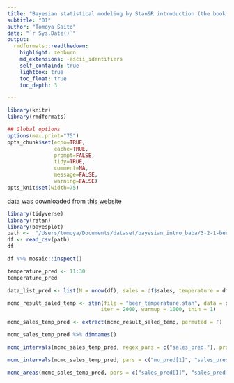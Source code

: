 ```yaml
---
title: "Bayesian statistical modeling by Stan&R introduction (the book by baba)"
subtitle: "01"
author: "Tomoya Saito"
date: "`r Sys.Date()`"
output:
  rmdformats::readthedown:
    highlight: zenburn
    md_extensions: -ascii_identifiers
    self_containd: true
    lightbox: true
    toc_float: true
    toc_depth: 3

---
```


```r
library(knitr)
library(rmdformats)

## Global options
options(max.print="75")
opts_chunk$set(echo=TRUE,
               cache=TRUE,
               prompt=FALSE,
               tidy=TRUE,
               comment=NA,
               message=FALSE,
               warning=FALSE)
opts_knit$set(width=75)

```

data was downloaded from [this website](https://github.com/logics-of-blue/book-r-stan-bayesian-model-intro)
```r
library(tidyverse)
library(rstan)
library(bayesplot)
path <-  "/Users/tomoya/Documents/dataset/bayesian_intro_baba/3-2-1-beer-sales-2.csv"
df <- read_csv(path)
df
```
```r
df %>% mosaic::inspect()
```

```r
temperature_pred <- 11:30
temperature_pred
```

```r
data_list_pred <- list(N = nrow(df), sales = df$sales, temperature = df$temperature, N_pred = length(temperature_pred), temperature_pred = temperature_pred)

```

```r
mcmc_result_saled_temp <- stan(file = "beer_temperature.stan", data = data_list_pred, seed = 123, chains = 4,
                              iter = 2000, warmup = 1000, thin = 1)
```

```r
mcmc_sales_temp_pred <- extract(mcmc_result_saled_temp, permuted = F)
```

```r
mcmc_sales_temp_pred %>% dimnames()
```

```r
mcmc_intervals(mcmc_sales_temp_pred, regex_pars = c("sales_pred."), prob = 0.8, prob_outer = 0.95)
```

```r
mcmc_intervals(mcmc_sales_temp_pred, pars = c("mu_pred[1]", "sales_pred[1]"), prob = 0.8, prob_outer = 0.95)
```

```r
mcmc_areas(mcmc_sales_temp_pred, pars = c("sales_pred[1]", "sales_pred[20]"), prob = 0.6, prob_outer = 0.99)
```


